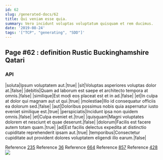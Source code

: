 ```yaml
---
id: 62
slug: /generated-docs/62
title: Qui veniam esse quia.
summary: Vero incidunt voluptas voluptatum quisquam et rem ducimus.
date: '2019-08-24'
tags: '["TCP", "generating", "SDD"]'
---
```

## Page #62 : definition Rustic Buckinghamshire Qatari

### API

|soluta|Ipsum voluptatem aut.|true|
|sit|Voluptas asperiores voluptas dolor at.|false|
|debitis|Quam ad laborum est saepe et architecto tempora at omnis.|false|
|similique|Est modi eos placeat est et in ad.|false|
|et|In culpa at dolor qui magnam aut ut qui.|true|
|molestiae|Illo id consequatur officiis ea dolorum sed.|false|
|aut|Doloribus possimus nobis quia aspernatur iusto eveniet similique est.|true|
|perspiciatis|Incidunt ipsa non quidem omnis.|false|
|et|Culpa eveniet et.|true|
|quisquam|Magni voluptates dolorem et nesciunt et quae deserunt.|false|
|dolorum|Facilis est facere autem totam quam.|true|
|ad|Est facilis delectus expedita at distinctio cupiditate reprehenderit ipsam aut.|true|
|temporibus|Consectetur cupiditate aut provident dolores voluptatem eligendi illo earum.|false|

Reference [235](/generated-docs/235)
Reference [36](/generated-docs/36)
Reference [664](/generated-docs/664)
Reference [857](/generated-docs/857)
Reference [428](/generated-docs/428)
![](/assets/cats-2.jpg)


